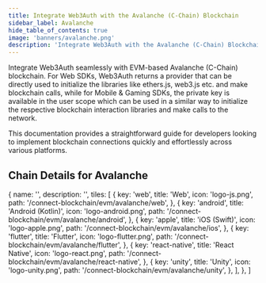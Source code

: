 ```yaml
---
title: Integrate Web3Auth with the Avalanche (C-Chain) Blockchain
sidebar_label: Avalanche
hide_table_of_contents: true
image: 'banners/avalanche.png'
description: 'Integrate Web3Auth with the Avalanche (C-Chain) Blockchain | Documentation - Web3Auth'
---
```



<SEO
  title="Integrate Web3Auth with the Avalanche (C-Chain) Blockchain"
  description="Integrate Web3Auth with the Avalanche (C-Chain) Blockchain | Documentation - Web3Auth"
  image="https://web3auth.io/docs/banners/avalanche.png"
  slug="/embedded-wallets/connect-blockchain/evm/avalanche"
/>

Integrate Web3Auth seamlessly with EVM-based Avalanche (C-Chain) blockchain. For Web SDKs, Web3Auth returns a provider that can be directly used to initialize the libraries like ethers.js, web3.js etc. and make blockchain calls, while for Mobile & Gaming SDKs, the private key is available in the user scope which can be used in a similar way to initialize the respective blockchain interaction libraries and make calls to the network.

This documentation provides a straightforward guide for developers looking to implement blockchain connections quickly and effortlessly across various platforms.

## Chain Details for Avalanche

<ChainDetailsAvalanche />

  {
    name: '',
    description: '',
    tiles: [
      {
        key: 'web',
        title: 'Web',
        icon: 'logo-js.png',
        path: '/connect-blockchain/evm/avalanche/web',
      },
      {
        key: 'android',
        title: 'Android (Kotlin)',
        icon: 'logo-android.png',
        path: '/connect-blockchain/evm/avalanche/android',
      },
      {
        key: 'apple',
        title: 'iOS (Swift)',
        icon: 'logo-apple.png',
        path: '/connect-blockchain/evm/avalanche/ios',
      },
      {
        key: 'flutter',
        title: 'Flutter',
        icon: 'logo-flutter.png',
        path: '/connect-blockchain/evm/avalanche/flutter',
      },
      {
        key: 'react-native',
        title: 'React Native',
        icon: 'logo-react.png',
        path: '/connect-blockchain/evm/avalanche/react-native',
      },
      {
        key: 'unity',
        title: 'Unity',
        icon: 'logo-unity.png',
        path: '/connect-blockchain/evm/avalanche/unity',
      },
    ],
  },
]

<Tiles tileGroups={Avalanche} />
